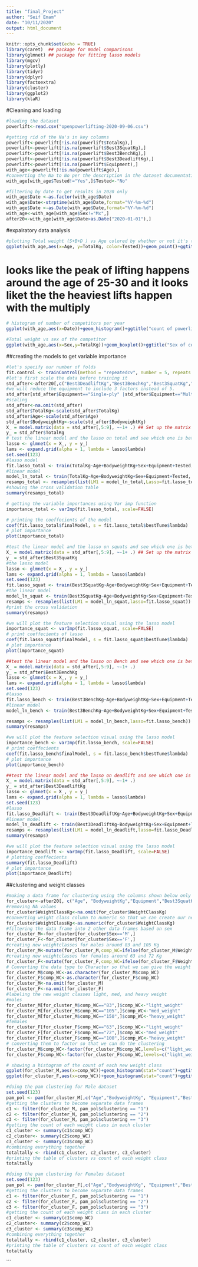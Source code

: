 ---
title: "final_Project"
author: "Seif Emam"
date: "10/11/2020"
output: html_document
---

```{r setup, include=FALSE}
knitr::opts_chunk$set(echo = TRUE)
library(caret)  ## package for model comparisons
library(glmnet) ## package for fitting lasso models
library(mgcv)  
library(plotly)
library(tidyr)
library(dplyr)
library(factoextra)
library(cluster)
library(ggplot2)
library(klaR)

```

#Cleaning and loading
```{r}
#loading the dataset
powerlift<-read.csv("openpowerlifting-2020-09-06.csv")
```
```{r}
#getting rid of the Na's in key columns
powerlift<-powerlift[!is.na(powerlift$TotalKg),]
powerlift<-powerlift[!is.na(powerlift$Best3SquatKg),]
powerlift<-powerlift[!is.na(powerlift$Best3BenchKg),]
powerlift<-powerlift[!is.na(powerlift$Best3DeadliftKg),]
powerlift<-powerlift[!is.na(powerlift$Equipment),]
with_age<-powerlift[!is.na(powerlift$Age),]
#converting the Na to No per the description in the dataset documentation
with_age[with_age$Tested!="Yes",]$Tested<-"No"

```

```{r}
#filtering by date to get results in 2020 only
with_age$Date <-as.factor(with_age$Date)
with_age$Date<-strptime(with_age$Date,format="%Y-%m-%d")
with_age$Date <-as.Date(with_age$Date,format="%Y-%m-%d")
with_age<-with_age[with_age$Sex!="Mx",]
after20<-with_age[with_age$Date>as.Date("2020-01-01"),]

```




#expalratory data analysis

```{r}
#plotting Total weight (S+B+D ) vs Age colored by whether or not it's tested
ggplot(with_age,aes(x=Age, y=TotalKg, color=Tested))+geom_point()+ggtitle("TotalKG (S+B+D) VS Age coloured by testing")
```
# looks like the peak of lifting happens around the age of 25-30 and it looks liket the the heaviest lifts happen with the multiply

```{r}
# histogram of number of competitors per year
ggplot(with_age,aes(x=Date))+geom_histogram()+ggtitle("count of powerlifting competetors")
```
```{r}
#Total weight vs sex of the competitor
ggplot(with_age,aes(x=Sex,y=TotalKg))+geom_boxplot()+ggtitle("Sex of competetor vs Total (B+S+D) in Kg")
```





##creating the models to get variable importance

```{r}
#let's specify our number of folds
fit.control <- trainControl(method = "repeatedcv", number = 5, repeats = 10)
#let's first scale the data before training it
std_after<-after20[,c("Best3DeadliftKg","Best3BenchKg","Best3SquatKg","TotalKg","Age","BodyweightKg","Sex","Equipment","Tested")]
#we will reduce the equipment to include 3 factors instead of 5.
std_after[std_after$Equipment=="Single-ply" |std_after$Equipment=="Multi-ply"|std_after$Equipment=="Unlimited",]$Equipment<-"suits_more"
#scaling
std_after<-na.omit(std_after)
std_after$TotalKg<-scale(std_after$TotalKg)
std_after$Age<-scale(std_after$Age)
std_after$BodyweightKg<-scale(std_after$BodyweightKg)
X_ = model.matrix(data = std_after[,5:9], ~-1+ .) ## Set up the matrix for Lasso including dummy vars
y_ = std_after$TotalKg
# test the linear model and the lasso on total and see which one is better through cross validation
lasso <- glmnet(x = X_, y = y_)
lams <- expand.grid(alpha = 1, lambda = lasso$lambda)
set.seed(123)
#lasso model
fit.lasso_total <- train(TotalKg~Age+BodyweightKg+Sex+Equipment+Tested, data = std_after, method = "glmnet", trControl = fit.control, tuneGrid = lams)
#linear model
model_ln_total <- train(TotalKg~Age+BodyweightKg+Sex+Equipment+Tested, data=std_after, method="lm", trControl=fit.control)
resamps_total <- resamples(list(LM1 = model_ln_total,Lasso=fit.lasso_total))
#showing the cross validation table
summary(resamps_total)
```


```{r}
# getting the variable importances using Var imp function
importance_total <- varImp(fit.lasso_total, scale=FALSE)

# printing the coeffecients of the model
coef(fit.lasso_total$finalModel, s = fit.lasso_total$bestTune$lambda)
# plot importance
plot(importance_total)
```

```{r}
#test the linear model and the lasso on squats and see which one is better through cross validation
X_ = model.matrix(data = std_after[,5:9], ~-1+ .) ## Set up the matrix including dummy vars
y_ = std_after$Best3SquatKg
#the lasso model
lasso <- glmnet(x = X_, y = y_)
lams <- expand.grid(alpha = 1, lambda = lasso$lambda)
set.seed(123)
fit.lasso_squat <- train(Best3SquatKg~Age+BodyweightKg+Sex+Equipment+Tested, data = std_after, method = "glmnet", trControl = fit.control, tuneGrid = lams)
#the linear model
model_ln_squat <- train(Best3SquatKg~Age+BodyweightKg+Sex+Equipment+Tested, data=std_after, method="lm", trControl=fit.control, na.action = na.exclude)
resamps <- resamples(list(LM1 = model_ln_squat,lasso=fit.lasso_squat))
#print the cross validation
summary(resamps)
```
```{r}
#we will plot the feature selection visual using the lasso model
importance_squat <- varImp(fit.lasso_squat, scale=FALSE)
# print coeffecients of lasso
coef(fit.lasso_squat$finalModel, s = fit.lasso_squat$bestTune$lambda)
# plot importance
plot(importance_squat)
```

```{r}
##test the linear model and the lasso on Bench and see which one is better through cross validation
X_ = model.matrix(data = std_after[,5:9], ~-1+ .) 
y_ = std_after$Best3BenchKg
lasso <- glmnet(x = X_, y = y_)
lams <- expand.grid(alpha = 1, lambda = lasso$lambda)
set.seed(123)
#lasso
fit.lasso_bench <- train(Best3BenchKg~Age+BodyweightKg+Sex+Equipment+Tested, data = std_after, method = "glmnet", trControl = fit.control, tuneGrid = lams)
#linear model
model_ln_bench <- train(Best3BenchKg~Age+BodyweightKg+Sex+Equipment+Tested, data=std_after, method="lm", trControl=fit.control, na.action = na.exclude)

resamps <- resamples(list(LM1 = model_ln_bench,lasso=fit.lasso_bench))
summary(resamps)
```
```{r}

#we will plot the feature selection visual using the lasso model
importance_bench <- varImp(fit.lasso_bench, scale=FALSE)
# print coeffecients 
coef(fit.lasso_bench$finalModel, s = fit.lasso_bench$bestTune$lambda)
# plot importance
plot(importance_bench)
```


```{r}
##test the linear model and the lasso on deadlift and see which one is better through cross validation
X_ = model.matrix(data = std_after[,5:9], ~-1+ .) 
y_ = std_after$Best3DeadliftKg
lasso <- glmnet(x = X_, y = y_)
lams <- expand.grid(alpha = 1, lambda = lasso$lambda)
set.seed(123)
#lasso
fit.lasso_Deadlift <- train(Best3DeadliftKg~Age+BodyweightKg+Sex+Equipment+Tested, data = std_after, method = "glmnet", trControl = fit.control, tuneGrid = lams)
#linear model
model_ln_deadlift <- train(Best3DeadliftKg~BodyweightKg+Sex+Equipment+Tested, data=std_after, method="lm", trControl=fit.control, na.action = na.exclude)
resamps <- resamples(list(LM1 = model_ln_deadlift,lasso=fit.lasso_Deadlift))
summary(resamps)
```
```{r}
#we will plot the feature selection visual using the lasso model 
importance_Deadlift <- varImp(fit.lasso_Deadlift, scale=FALSE)
# plotting coeffecients
summary(fit.lasso_Deadlift)
# plot importance
plot(importance_Deadlift)
```






##clustering and weight classes



```{r}
#making a data frame for clustering using the columns shown below only
for_cluster<-after20[, c("Age", "BodyweightKg","Equipment","Best3SquatKg","Best3BenchKg","Best3DeadliftKg","TotalKg","Sex","WeightClassKg","Tested")]
#removing NA values
for_cluster$WeightClassKg<-na.omit(for_cluster$WeightClassKg)
#converting weight class column to numeric so that we can create our new WC column based on its values
for_cluster$WeightClassKg<-as.numeric(for_cluster$WeightClassKg)
#filtering the data frame into 2 other data frames based on sex
for_cluster_M<-for_cluster[for_cluster$Sex=='M',]
for_cluster_F<-for_cluster[for_cluster$Sex=='F',]
#creating new weightclasses for males around 83 and 105 Kg
for_cluster_M<-mutate(for_cluster_M,comp_WC=ifelse(for_cluster_M$WeightClassKg<=83,83,ifelse(for_cluster_M$BodyweightKg<=105,105,150)))
#creating new weightclasses for females around 63 and 72 Kg
for_cluster_F<-mutate(for_cluster_F,comp_WC=ifelse(for_cluster_F$WeightClassKg<=63,63,ifelse(for_cluster_F$BodyweightKg<=72,72,100)))
# Converting the data type to Character so that we can give the weight classes more descriptive labels
for_cluster_M$comp_WC<-as.character(for_cluster_M$comp_WC)
for_cluster_F$comp_WC<-as.character(for_cluster_F$comp_WC)
for_cluster_M<-na.omit(for_cluster_M)
for_cluster_F<-na.omit(for_cluster_F)
#labeling the new weight classes light, med, and heavy weight
#males
for_cluster_M[for_cluster_M$comp_WC=="83",]$comp_WC<-"light_weight"
for_cluster_M[for_cluster_M$comp_WC=="105",]$comp_WC<-"med_weight"
for_cluster_M[for_cluster_M$comp_WC=="150",]$comp_WC<-"heavy_weight"
#females
for_cluster_F[for_cluster_F$comp_WC=="63",]$comp_WC<-"light_weight"
for_cluster_F[for_cluster_F$comp_WC=="72",]$comp_WC<-"med_weight"
for_cluster_F[for_cluster_F$comp_WC=="100",]$comp_WC<-"heavy_weight"
# converting them to factor so that we can do the clustering
for_cluster_M$comp_WC<-factor(for_cluster_M$comp_WC,levels=c("light_weight","med_weight","heavy_weight"))
for_cluster_F$comp_WC<-factor(for_cluster_F$comp_WC,levels=c("light_weight","med_weight","heavy_weight"))
```

```{r}
# showing a histogram of the count of each new weight class
ggplot(for_cluster_M,aes(x=comp_WC))+geom_histogram(stat="count")+ggtitle("Male weight classes count")
ggplot(for_cluster_F,aes(x=comp_WC))+geom_histogram(stat="count")+ggtitle("Female weight classes count")
```





```{r}

#doing the pam clustering for Male dataset
set.seed(123)
pam_pol <- pam(for_cluster_M[,c("Age","BodyweightKg", "Equipment","Best3SquatKg","Best3BenchKg","Best3DeadliftKg","TotalKg","Sex","Tested")], k=3)
#getting the clusters to become separate data frames
c1 <- filter(for_cluster_M, pam_pol$clustering == "1")
c2 <- filter(for_cluster_M, pam_pol$clustering == "2")
c3 <- filter(for_cluster_M, pam_pol$clustering == "3")
#getting the count of each weight class in each cluster
c1_cluster <- summary(c1$comp_WC)
c2_cluster<- summary(c2$comp_WC)
c3_cluster <- summary(c3$comp_WC)
#combining everything together
totaltally <- rbind(c1_cluster, c2_cluster, c3_cluster)
#printing the table of clusters vs count of each weight class
totaltally
```
```{r}



#doing the pam clustering for Females dataset
set.seed(123)
pam_pol <- pam(for_cluster_F[,c("Age","BodyweightKg", "Equipment","Best3SquatKg","Best3BenchKg","Best3DeadliftKg","TotalKg","Sex")], k=3)
#getting the clusters to become separate data frames
c1 <- filter(for_cluster_F, pam_pol$clustering == "1")
c2 <- filter(for_cluster_F, pam_pol$clustering == "2")
c3 <- filter(for_cluster_F, pam_pol$clustering == "3")
#getting the count of each weight class in each cluster
c1_cluster <- summary(c1$comp_WC)
c2_cluster<- summary(c2$comp_WC)
c3_cluster <- summary(c3$comp_WC)
#combining everything together
totaltally <- rbind(c1_cluster, c2_cluster, c3_cluster)
#printing the table of clusters vs count of each weight class
totaltally
```
```





